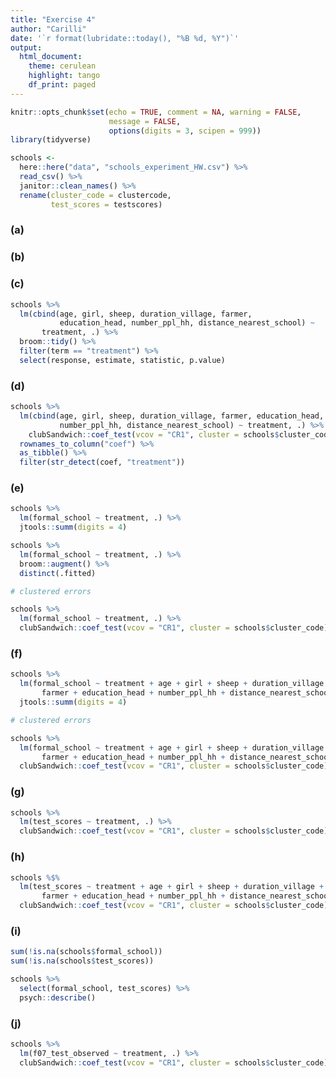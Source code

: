 ```yaml
---
title: "Exercise 4"
author: "Carilli"
date: '`r format(lubridate::today(), "%B %d, %Y")`'
output: 
  html_document:
    theme: cerulean
    highlight: tango
    df_print: paged
---
```


```r
knitr::opts_chunk$set(echo = TRUE, comment = NA, warning = FALSE, 
                      message = FALSE,
                      options(digits = 3, scipen = 999))
library(tidyverse)
```

```r
schools <- 
  here::here("data", "schools_experiment_HW.csv") %>% 
  read_csv() %>% 
  janitor::clean_names() %>% 
  rename(cluster_code = clustercode,
         test_scores = testscores)
```

### (a)

### (b)

### (c)

```r
schools %>% 
  lm(cbind(age, girl, sheep, duration_village, farmer, 
           education_head, number_ppl_hh, distance_nearest_school) ~ 
       treatment, .) %>% 
  broom::tidy() %>% 
  filter(term == "treatment") %>% 
  select(response, estimate, statistic, p.value) 
```


### (d)

```r
schools %>% 
  lm(cbind(age, girl, sheep, duration_village, farmer, education_head, 
           number_ppl_hh, distance_nearest_school) ~ treatment, .) %>% 
    clubSandwich::coef_test(vcov = "CR1", cluster = schools$cluster_code) %>% 
  rownames_to_column("coef") %>% 
  as_tibble() %>% 
  filter(str_detect(coef, "treatment"))
```

### (e)

```r
schools %>% 
  lm(formal_school ~ treatment, .) %>% 
  jtools::summ(digits = 4)

schools %>% 
  lm(formal_school ~ treatment, .) %>% 
  broom::augment() %>% 
  distinct(.fitted)

# clustered errors

schools %>% 
  lm(formal_school ~ treatment, .) %>% 
  clubSandwich::coef_test(vcov = "CR1", cluster = schools$cluster_code) 

```


### (f)

```r
schools %>% 
  lm(formal_school ~ treatment + age + girl + sheep + duration_village + 
       farmer + education_head + number_ppl_hh + distance_nearest_school, .) %>% 
  jtools::summ(digits = 4)

# clustered errors

schools %>% 
  lm(formal_school ~ treatment + age + girl + sheep + duration_village + 
       farmer + education_head + number_ppl_hh + distance_nearest_school, .) %>%
  clubSandwich::coef_test(vcov = "CR1", cluster = schools$cluster_code)

```

### (g)

```r
schools %>% 
  lm(test_scores ~ treatment, .) %>% 
  clubSandwich::coef_test(vcov = "CR1", cluster = schools$cluster_code)
```

### (h)

```r
schools %$% 
  lm(test_scores ~ treatment + age + girl + sheep + duration_village + 
       farmer + education_head + number_ppl_hh + distance_nearest_school, .) %>%
  clubSandwich::coef_test(vcov = "CR1", cluster = schools$cluster_code)
```

### (i)

```r
sum(!is.na(schools$formal_school))
sum(!is.na(schools$test_scores))

schools %>% 
  select(formal_school, test_scores) %>% 
  psych::describe()
```

### (j)

```r
schools %>%  
  lm(f07_test_observed ~ treatment, .) %>% 
  clubSandwich::coef_test(vcov = "CR1", cluster = schools$cluster_code)
```


